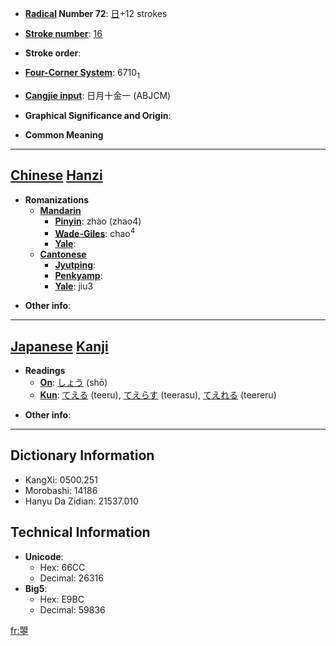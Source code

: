 * '''[[Wiktionary:Chinese radical index| Radical]] Number 72''': [[Wiktionary:Chinese radical index 日|日]]+12 strokes

* '''[[Wiktionary:Chinese total strokes index|Stroke number]]''': [[Wiktionary:Chinese total strokes index 16|16]]

* '''Stroke order''': 

* '''[[Wiktionary:Chinese four corner index|Four-Corner System]]''': 6710<sub>1</sub>

* '''[[Wiktionary:Chinese Cangjie index|Cangjie input]]''': 日月十金一 (ABJCM)

* '''Graphical Significance and Origin''': 

* '''Common Meaning'''

----

== [[Chinese]] [[Hanzi]] ==

* '''Romanizations'''
** '''[[Mandarin]]'''
*** '''[[Pinyin]]''': zhào (zhao4)
*** '''[[Wade-Giles]]''': chao<sup>4</sup>
*** '''[[Yale]]''': 
** '''[[Cantonese]]'''
*** '''[[Jyutping]]''':
*** '''[[Penkyamp]]''': 
*** '''[[Yale]]''': jiu3

* '''Other info''': 

----

== [[Japanese]] [[Kanji]] ==

* '''Readings'''
** '''[[On]]''': [[しょう]] (shō)
** '''[[Kun]]''': [[てえる]] (teeru), [[てえらす]] (teerasu), [[てえれる]] (teereru)

* '''Other info''':  

----

== Dictionary Information ==

* KangXi: 0500.251
* Morobashi: 14186
* Hanyu Da Zidian: 21537.010

== Technical Information ==

* '''Unicode''':
** Hex: 66CC
** Decimal: 26316
* '''Big5''':
** Hex: E9BC
** Decimal: 59836

[[fr:曌]]